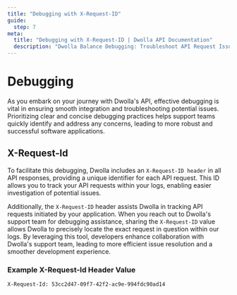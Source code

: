 ```yaml
---
title: "Debugging with X-Request-ID"
guide:
  step: 7
meta:
  title: "Debugging with X-Request-ID | Dwolla API Documentation"
  description: "Dwolla Balance Debugging: Troubleshoot API Request Issues. Discover efficient methods to identify and resolve request errors."
---
```


# Debugging

As you embark on your journey with Dwolla's API, effective debugging is vital in ensuring smooth integration and troubleshooting potential issues. Prioritizing clear and concise debugging practices helps support teams quickly identify and address any concerns, leading to more robust and successful software applications.

## X-Request-Id

To facilitate this debugging, Dwolla includes an `X-Request-ID header` in all API responses, providing a unique identifier for each API request. This ID allows you to track your API requests within your logs, enabling easier investigation of potential issues.

Additionally, the `X-Request-ID` header assists Dwolla in tracking API requests initiated by your application. When you reach out to Dwolla's support team for debugging assistance, sharing the `X-Request-ID` value allows Dwolla to precisely locate the exact request in question within our logs. By leveraging this tool, developers enhance collaboration with Dwolla's support team, leading to more efficient issue resolution and a smoother development experience.

### Example X-Request-Id Header Value

`X-Request-Id: 53cc2d47-09f7-42f2-ac9e-994fdc90ad14`

